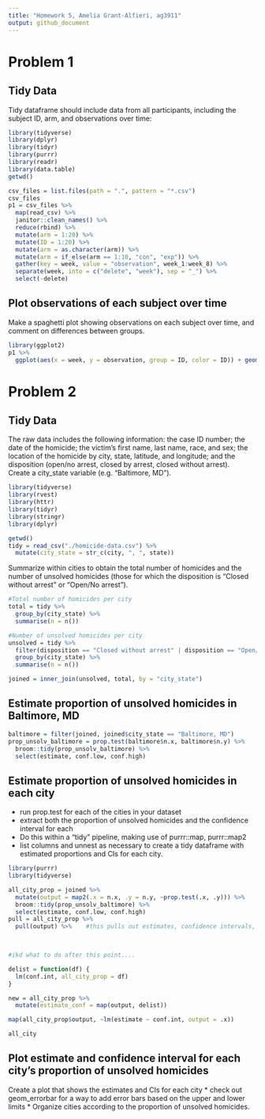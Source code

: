 ```yaml
---
title: "Homework 5, Amelia Grant-Alfieri, ag3911"
output: github_document
---
```


# Problem 1

## Tidy Data
Tidy dataframe should include data from all participants, including the subject ID, arm, and observations over time:
```r
library(tidyverse)
library(dplyr)
library(tidyr)
library(purrr)
library(readr)
library(data.table)
getwd()

csv_files = list.files(path = ".", pattern = "*.csv")
csv_files
p1 = csv_files %>%
  map(read_csv) %>%
  janitor::clean_names() %>%
  reduce(rbind) %>%
  mutate(arm = 1:20) %>%
  mutate(ID = 1:20) %>%
  mutate(arm = as.character(arm)) %>%
  mutate(arm = if_else(arm == 1:10, "con", "exp")) %>%
  gather(key = week, value = "observation", week_1:week_8) %>%
  separate(week, into = c("delete", "week"), sep = "_") %>%  
  select(-delete) 
```

## Plot observations of each subject over time 
Make a spaghetti plot showing observations on each subject over time, and comment on differences between groups.
```r
library(ggplot2)
p1 %>%
  ggplot(aes(x = week, y = observation, group = ID, color = ID)) + geom_line() + labs(title = "Subject Observations over Eight Weeks", color = "Subject ID") + scale_color_gradientn(colours = rainbow(5))
```


# Problem 2

## Tidy Data

The raw data includes the following information: the case ID number; the date of the homicide; the victim's first name, last name, race, and sex; the location of the homicide by city, state, latitude, and longitude; and the disposition (open/no arrest, closed by arrest, closed without arrest).  
Create a city_state variable (e.g. “Baltimore, MD”). 
```r
library(tidyverse)
library(rvest)
library(httr)
library(tidyr)
library(stringr)
library(dplyr)

getwd()
tidy = read_csv("./homicide-data.csv") %>%
  mutate(city_state = str_c(city, ", ", state))
```

Summarize within cities to obtain the total number of homicides and the number of unsolved homicides (those for which the disposition is “Closed without arrest” or “Open/No arrest”).

```r
#Total number of homicides per city
total = tidy %>%
  group_by(city_state) %>%
  summarise(n = n())

#Number of unsolved homicides per city
unsolved = tidy %>%
  filter(disposition == "Closed without arrest" | disposition == "Open/No arrest") %>%
  group_by(city_state) %>%
  summarise(n = n())

joined = inner_join(unsolved, total, by = "city_state")
```

## Estimate proportion of unsolved homicides in Baltimore, MD
```r
baltimore = filter(joined, joined$city_state == "Baltimore, MD") 
prop_unsolv_baltimore = prop.test(baltimore$n.x, baltimore$n.y) %>%
  broom::tidy(prop_unsolv_baltimore) %>%
  select(estimate, conf.low, conf.high)
```

## Estimate proportion of unsolved homicides in each city 
* run prop.test for each of the cities in your dataset
* extract both the proportion of unsolved homicides and the confidence interval for each
* Do this within a “tidy” pipeline, making use of purrr::map, purrr::map2
* list columns and unnest as necessary to create a tidy dataframe with estimated proportions and CIs for each city.

```r
library(purrr)
library(tidyverse)

all_city_prop = joined %>%
  mutate(output = map2(.x = n.x, .y = n.y, ~prop.test(.x, .y))) %>%
  broom::tidy(prop_unsolv_baltimore) %>%
  select(estimate, conf.low, conf.high)
pull = all_city_prop %>% 
  pull(output) %>%    #this pulls out estimates, confidence intervals, etc..

  

#ikd what to do after this point....

delist = function(df) {
  lm(conf.int, all_city_prop = df) 
}

new = all_city_prop %>%
  mutate(estimate_conf = map(output, delist))

map(all_city_prop$output, ~lm(estimate ~ conf.int, output = .x))

all_city
```


## Plot estimate and confidence interval for each city's proportion of unsolved homicides
Create a plot that shows the estimates and CIs for each city
* check out  geom_errorbar for a way to add error bars based on the upper and lower limits
* Organize cities according to the proportion of unsolved homicides.

```r

```


